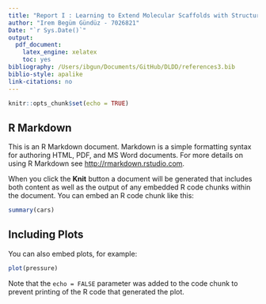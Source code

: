 ```yaml
---
title: "Report I : Learning to Extend Molecular Scaffolds with Structural Motifs"
author: "Irem Begüm Gündüz - 7026821"
Date: "`r Sys.Date()`"
output:
  pdf_document:
    latex_engine: xelatex
    toc: yes
bibliography: /Users/ibgun/Documents/GitHub/DLDD/references3.bib
biblio-style: apalike
link-citations: no
---
```


```r
knitr::opts_chunk$set(echo = TRUE)
```

## R Markdown

This is an R Markdown document. Markdown is a simple formatting syntax for authoring HTML, PDF, and MS Word documents. For more details on using R Markdown see <http://rmarkdown.rstudio.com>.

When you click the **Knit** button a document will be generated that includes both content as well as the output of any embedded R code chunks within the document. You can embed an R code chunk like this:

```r
summary(cars)
```

## Including Plots

You can also embed plots, for example:

```r
plot(pressure)
```

Note that the `echo = FALSE` parameter was added to the code chunk to prevent printing of the R code that generated the plot.
